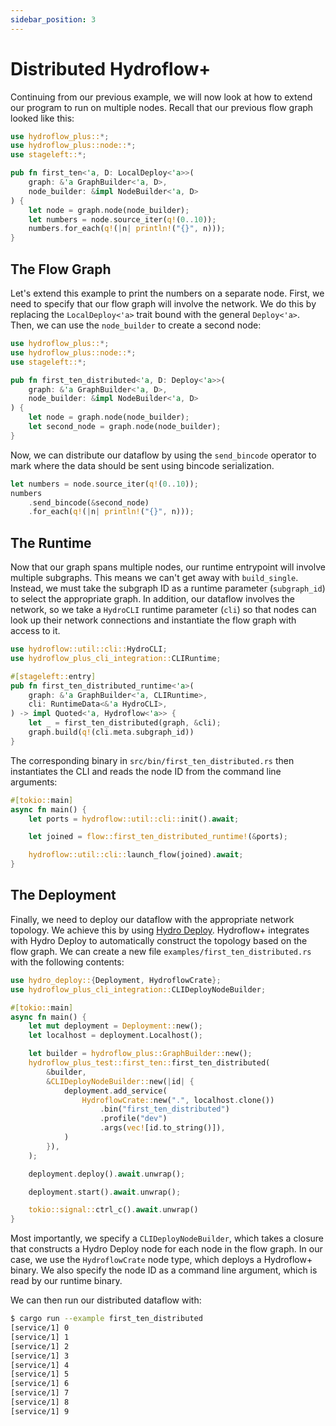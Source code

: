 ```yaml
---
sidebar_position: 3
---
```


# Distributed Hydroflow+
Continuing from our previous example, we will now look at how to extend our program to run on multiple nodes. Recall that our previous flow graph looked like this:

```rust
use hydroflow_plus::*;
use hydroflow_plus::node::*;
use stageleft::*;

pub fn first_ten<'a, D: LocalDeploy<'a>>(
    graph: &'a GraphBuilder<'a, D>,
    node_builder: &impl NodeBuilder<'a, D>
) {
    let node = graph.node(node_builder);
    let numbers = node.source_iter(q!(0..10));
    numbers.for_each(q!(|n| println!("{}", n)));
}
```

## The Flow Graph
Let's extend this example to print the numbers on a separate node. First, we need to specify that our flow graph will involve the network. We do this by replacing the `LocalDeploy<'a>` trait bound with the general `Deploy<'a>`. Then, we can use the `node_builder` to create a second node:
```rust
use hydroflow_plus::*;
use hydroflow_plus::node::*;
use stageleft::*;

pub fn first_ten_distributed<'a, D: Deploy<'a>>(
    graph: &'a GraphBuilder<'a, D>,
    node_builder: &impl NodeBuilder<'a, D>
) {
    let node = graph.node(node_builder);
    let second_node = graph.node(node_builder);
}
```

Now, we can distribute our dataflow by using the `send_bincode` operator to mark where the data should be sent using bincode serialization.

```rust
let numbers = node.source_iter(q!(0..10));
numbers
    .send_bincode(&second_node)
    .for_each(q!(|n| println!("{}", n)));
```

## The Runtime
Now that our graph spans multiple nodes, our runtime entrypoint will involve multiple subgraphs. This means we can't get away with `build_single`. Instead, we must take the subgraph ID as a runtime parameter (`subgraph_id`) to select the appropriate graph. In addition, our dataflow involves the network, so we take a `HydroCLI` runtime parameter (`cli`) so that nodes can look up their network connections and instantiate the flow graph with access to it.

```rust
use hydroflow::util::cli::HydroCLI;
use hydroflow_plus_cli_integration::CLIRuntime;

#[stageleft::entry]
pub fn first_ten_distributed_runtime<'a>(
    graph: &'a GraphBuilder<'a, CLIRuntime>,
    cli: RuntimeData<&'a HydroCLI>,
) -> impl Quoted<'a, Hydroflow<'a>> {
    let _ = first_ten_distributed(graph, &cli);
    graph.build(q!(cli.meta.subgraph_id))
}
```

The corresponding binary in `src/bin/first_ten_distributed.rs` then instantiates the CLI and reads the node ID from the command line arguments:

```rust
#[tokio::main]
async fn main() {
    let ports = hydroflow::util::cli::init().await;

    let joined = flow::first_ten_distributed_runtime!(&ports);

    hydroflow::util::cli::launch_flow(joined).await;
}
```

## The Deployment
Finally, we need to deploy our dataflow with the appropriate network topology. We achieve this by using [Hydro Deploy](../deploy/index.md). Hydroflow+ integrates with Hydro Deploy to automatically construct the topology based on the flow graph. We can create a new file `examples/first_ten_distributed.rs` with the following contents:

```rust
use hydro_deploy::{Deployment, HydroflowCrate};
use hydroflow_plus_cli_integration::CLIDeployNodeBuilder;

#[tokio::main]
async fn main() {
    let mut deployment = Deployment::new();
    let localhost = deployment.Localhost();

    let builder = hydroflow_plus::GraphBuilder::new();
    hydroflow_plus_test::first_ten::first_ten_distributed(
        &builder,
        &CLIDeployNodeBuilder::new(|id| {
            deployment.add_service(
                HydroflowCrate::new(".", localhost.clone())
                    .bin("first_ten_distributed")
                    .profile("dev")
                    .args(vec![id.to_string()]),
            )
        }),
    );

    deployment.deploy().await.unwrap();

    deployment.start().await.unwrap();

    tokio::signal::ctrl_c().await.unwrap()
}
```

Most importantly, we specify a `CLIDeployNodeBuilder`, which takes a closure that constructs a Hydro Deploy node for each node in the flow graph. In our case, we use the `HydroflowCrate` node type, which deploys a Hydroflow+ binary. We also specify the node ID as a command line argument, which is read by our runtime binary.

We can then run our distributed dataflow with:

```bash
$ cargo run --example first_ten_distributed
[service/1] 0
[service/1] 1
[service/1] 2
[service/1] 3
[service/1] 4
[service/1] 5
[service/1] 6
[service/1] 7
[service/1] 8
[service/1] 9
```
